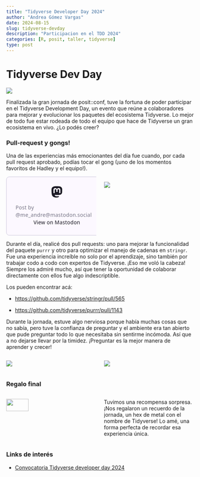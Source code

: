 ```yaml
---
title: "Tidyverse Developer Day 2024"
author: "Andrea Gómez Vargas"
date: 2024-08-15
slug: tidyverse-devday
description: "Participacion en el TDD 2024"
categories: [R, posit, taller, tidyverse]
type: post
---
```


# Tidyverse Dev Day

![](tdd1.jpg)

Finalizada la gran jornada de posit::conf, tuve la fortuna de poder participar en el Tidyverse Development Day, un evento que reúne a colaboradores para mejorar y evolucionar los paquetes del ecosistema Tidyverse. Lo mejor de todo fue estar rodeada de todo el equipo que hace de Tidyverse un gran ecosistema en vivo. ¿Lo podés creer?

### Pull-request y gongs!

Una de las experiencias más emocionantes del día fue cuando, por cada pull request aprobado, podías tocar el gong (¡uno de los momentos favoritos de Hadley y el equipo!). 

:::: {.columns}

::: {.column width="50%"}

<blockquote class="mastodon-embed" data-embed-url="https://mastodon.social/@me_andre/112969629732085434/embed" style="background: #FCF8FF; border-radius: 8px; border: 1px solid #C9C4DA; margin: 0; max-width: 540px; min-width: 270px; overflow: hidden; padding: 0;"> <a href="https://mastodon.social/@me_andre/112969629732085434" target="_blank" style="align-items: center; color: #1C1A25; display: flex; flex-direction: column; font-family: system-ui, -apple-system, BlinkMacSystemFont, 'Segoe UI', Oxygen, Ubuntu, Cantarell, 'Fira Sans', 'Droid Sans', 'Helvetica Neue', Roboto, sans-serif; font-size: 14px; justify-content: center; letter-spacing: 0.25px; line-height: 20px; padding: 24px; text-decoration: none;"> <svg xmlns="http://www.w3.org/2000/svg" xmlns:xlink="http://www.w3.org/1999/xlink" width="32" height="32" viewBox="0 0 79 75"><path d="M74.7135 16.6043C73.6199 8.54587 66.5351 2.19527 58.1366 0.964691C56.7196 0.756754 51.351 0 38.9148 0H38.822C26.3824 0 23.7135 0.756754 22.2966 0.964691C14.1319 2.16118 6.67571 7.86752 4.86669 16.0214C3.99657 20.0369 3.90371 24.4888 4.06535 28.5726C4.29578 34.4289 4.34049 40.275 4.877 46.1075C5.24791 49.9817 5.89495 53.8251 6.81328 57.6088C8.53288 64.5968 15.4938 70.4122 22.3138 72.7848C29.6155 75.259 37.468 75.6697 44.9919 73.971C45.8196 73.7801 46.6381 73.5586 47.4475 73.3063C49.2737 72.7302 51.4164 72.086 52.9915 70.9542C53.0131 70.9384 53.0308 70.9178 53.0433 70.8942C53.0558 70.8706 53.0628 70.8445 53.0637 70.8179V65.1661C53.0634 65.1412 53.0574 65.1167 53.0462 65.0944C53.035 65.0721 53.0189 65.0525 52.9992 65.0371C52.9794 65.0218 52.9564 65.011 52.9318 65.0056C52.9073 65.0002 52.8819 65.0003 52.8574 65.0059C48.0369 66.1472 43.0971 66.7193 38.141 66.7103C29.6118 66.7103 27.3178 62.6981 26.6609 61.0278C26.1329 59.5842 25.7976 58.0784 25.6636 56.5486C25.6622 56.5229 25.667 56.4973 25.6775 56.4738C25.688 56.4502 25.7039 56.4295 25.724 56.4132C25.7441 56.397 25.7678 56.3856 25.7931 56.3801C25.8185 56.3746 25.8448 56.3751 25.8699 56.3816C30.6101 57.5151 35.4693 58.0873 40.3455 58.086C41.5183 58.086 42.6876 58.086 43.8604 58.0553C48.7647 57.919 53.9339 57.6701 58.7591 56.7361C58.8794 56.7123 58.9998 56.6918 59.103 56.6611C66.7139 55.2124 73.9569 50.665 74.6929 39.1501C74.7204 38.6967 74.7892 34.4016 74.7892 33.9312C74.7926 32.3325 75.3085 22.5901 74.7135 16.6043ZM62.9996 45.3371H54.9966V25.9069C54.9966 21.8163 53.277 19.7302 49.7793 19.7302C45.9343 19.7302 44.0083 22.1981 44.0083 27.0727V37.7082H36.0534V27.0727C36.0534 22.1981 34.124 19.7302 30.279 19.7302C26.8019 19.7302 25.0651 21.8163 25.0617 25.9069V45.3371H17.0656V25.3172C17.0656 21.2266 18.1191 17.9769 20.2262 15.568C22.3998 13.1648 25.2509 11.9308 28.7898 11.9308C32.8859 11.9308 35.9812 13.492 38.0447 16.6111L40.036 19.9245L42.0308 16.6111C44.0943 13.492 47.1896 11.9308 51.2788 11.9308C54.8143 11.9308 57.6654 13.1648 59.8459 15.568C61.9529 17.9746 63.0065 21.2243 63.0065 25.3172L62.9996 45.3371Z" fill="currentColor"/></svg> <div style="color: #787588; margin-top: 16px;">Post by @me_andre@mastodon.social</div> <div style="font-weight: 500;">View on Mastodon</div> </a> </blockquote> <script data-allowed-prefixes="https://mastodon.social/" async src="https://mastodon.social/embed.js"></script>

:::

::: {.column width="50%"}

![](tdd3.jpg)
:::

::::

Durante el día, realicé dos pull requests: uno para mejorar la funcionalidad del paquete `purrr` y otro para optimizar el manejo de cadenas en `stringr`. Fue una experiencia increíble no solo por el aprendizaje, sino también por trabajar codo a codo con expertos de Tidyverse. ¡Eso me voló la cabeza! Siempre los admiré mucho, así que tener la oportunidad de colaborar directamente con ellos fue algo indescriptible.


Los pueden encontrar acá:

- [https://github.com/tidyverse/stringr/pull/565](https://github.com/tidyverse/stringr/pull/565)

- [https://github.com/tidyverse/purrr/pull/1143](https://github.com/tidyverse/purrr/pull/1143)

Durante la jornada, estuve algo nerviosa porque había muchas cosas que no sabía, pero tuve la confianza de preguntar y  el ambiente era tan abierto que pude preguntar todo lo que necesitaba sin sentirme incómoda. Así que a no dejarse llevar por la timidez. ¡Preguntar es la mejor manera de aprender y crecer! 

:::: {.columns}

::: {.column width="50%"}

![](tdd4.jpg)
:::

::: {.column width="50%"}

![](tdd5.jpg)
:::

::::

### Regalo final
:::: {.columns}

::: {.column width="50%"}

![](tdd2.jpg){width=50%}

:::

::: {.column width="50%"}

Tuvimos una recompensa sorpresa. ¡Nos regalaron un recuerdo de la jornada, un hex de metal con el nombre de Tidyverse! Lo amé, una forma perfecta de recordar esa experiencia única.

:::

::::


### Links de interés

- [Convocatoria Tidyverse developer day 2024](https://www.tidyverse.org/blog/2024/04/tdd-2024/)

